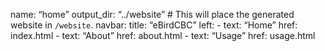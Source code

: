 name: "home"
output_dir: "../website"  # This will place the generated website in `/website`.
navbar:
  title: "eBirdCBC"
  left:
    - text: "Home"
      href: index.html
    - text: "About"
      href: about.html
    - text: "Usage"
      href: usage.html